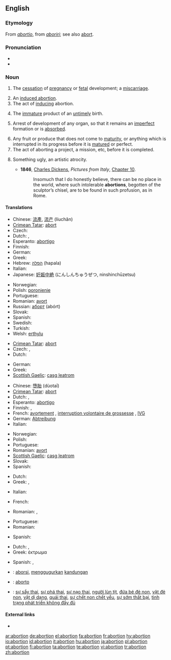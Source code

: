 ==English==

===Etymology===
From {{L.}} ''[[abortio]]'', from ''[[aboriri]]''; see also [[abort]].

===Pronunciation===
* {{audio|en-us-abortion.ogg|Audio (US)}}
* {{rhymes|ɔː(r)ʃən}}

===Noun===
{{en-noun}}

# {{medicine|or|dated}} The [[cessation]] of [[pregnancy]] or [[fetal]] development; a [[miscarriage]].
# An [[induced abortion]].
# The act of [[induce|inducing]] abortion.
# {{dated}} The [[immature]] product of an [[untimely]] birth.
# {{biology}} Arrest of development of any organ, so that it remains an [[imperfect]] formation or is [[absorbed]].
# Any fruit or produce that does not come to [[maturity]], or anything which is interrupted in its progress before it is [[matured]] or perfect.
# The act of aborting a project, a mission, etc, before it is completed.
# {{art}} Something ugly, an artistic atrocity.
#* '''1846''', [[w:Charles Dickens|Charles Dickens]], ''Pictures from Italy'', [http://etext.virginia.edu/etcbin/ot2www-pubeng?specfile=/texts/english/modeng/publicsearch/modengpub.o2w&act=text&offset=269656481&textreg=2&query=abortion&id=DicPict Chapter 10].
#*: Insomuch that I do honestly believe, there can be no place in the world, where such intolerable '''abortions''', begotten of the sculptor’s chisel, are to be found in such profusion, as in Rome.

====Translations====
{{trans-top|miscarriage}}
* Chinese: [[流產]], [[流产]] (líuchăn)
* [[Crimean Tatar]]: [[abort#Crimean Tatar|abort]]
* Czech: {{t-|cs|potrat|m}}
* Dutch: {{t|nl|miskraam|n}}, {{t+|nl|abortus|m}}
* Esperanto: [[abortigo]]
* Finnish: {{t-|fi|keskenmeno}}
* German: {{t+|de|Fehlgeburt|f}}
* Greek: {{t+|el|αποβολή|f|sc=Grek}}
* Hebrew: [[הפלה]] (hapala) {{f}}
* Italian: {{t+|it|aborto|m}}
* Japanese: [[妊娠中絶]] (にんしんちゅうぜつ, ninshinchūzetsu)
{{trans-mid}}
* Norwegian: {{t+|no|abort|m}}
* Polish: [[poronienie]] {{n}}
* Portuguese: {{t+|pt|aborto|m}}
* Romanian: [[avort]] {{n}}
* Russian: [[аборт]] {{m}} (abórt)
* Slovak: {{t-|sk|potrat|m}}
* Spanish: {{t+|es|aborto|m}}
* Swedish: {{t+|sv|abort|c}}
* Turkish: {{t-|tr|kürtaj}}
* Welsh: [[erthylu]] {{c}}
{{trans-bottom}}

{{trans-top|induced abortion}}
* [[Crimean Tatar]]: [[abort#Crimean Tatar|abort]]
* Czech: {{t+|cs|interrupce|f}}, {{t-|cs|potrat|m}}
* Dutch: {{t+|nl|abortus|m}}
{{trans-mid}}
* German: {{t+|de|Abtreibung|f}}
* Greek: {{t+|el|έκτρωση|f|sc=Grek}}
* [[Scottish Gaelic]]: [[casg leatrom]] {{m}}
{{trans-bottom}}

{{trans-top|act of inducing abortion}}
* Chinese: [[墮胎]] (dùotaī)
* [[Crimean Tatar]]: [[abort#Crimean Tatar|abort]]
* Dutch: {{t|nl|abortie|m}}, {{t+|nl|abortus|m}}
* Esperanto: [[abortigo]]
* Finnish: {{t+|fi|abortti}}, {{t+|fi|raskaudenkeskeytys}}
* French: [[avortement]] {{m}}, [[interruption volontaire de grossesse]] {{f}}, [[IVG]] {{f}}
* German: [[Abtreibung]] {{f}}
* Italian: {{t+|it|aborto|m}}
{{trans-mid}}
* Norwegian: {{t+|no|abort}}
* Polish: {{t+|pl|aborcja|f}}
* Portuguese: {{t+|pt|aborto|m}}
* Romanian: [[avort]] {{n}}
* [[Scottish Gaelic]]: [[casg leatrom]] {{m}}
* Slovak: {{t-|sk|potrat|m}}
* Spanish: {{t+|es|aborto|m}}
{{trans-bottom}}

{{trans-top|immature product of an untimely birth}}
* Dutch: {{t|nl|miskraam|n}}
* Greek: {{t+|el|εξάμβλωμα|n|sc=Grek}}, {{t+|el|έκτρωμα|n|sc=Grek}}
{{trans-mid}}
* Italian: {{t-|it|abortivo|m}}
{{trans-bottom}}

{{trans-top|biology: arrest of development of an organ}}
{{trans-mid}}
{{trans-bottom}}

{{trans-top|fruit/produce that doesn’t come to maturity}}
* French: {{t+|fr|avorton|m}}
{{trans-mid}}
* Romanian: {{t-|ro|embrion|m}}, {{t-|ro|germen|m}}
{{trans-bottom}}

{{trans-top|the act of aborting a project, etc}}
* Portuguese: {{t+|pt|aborto|m}}
* Romanian: {{t+|ro|abandon|n}}
{{trans-mid}}
* Spanish: {{t+|es|aborto|m}}
{{trans-bottom}}

{{trans-top|something ugly}}
* Dutch: {{t|nl|misbaksel|n}}, {{t|nl|miskraam|n}}
* Greek: έκτρωμα {{n}}
{{trans-mid}}
* Spanish: {{t+|es|aborto|m}}, {{t-|es|engendro|m}}
{{trans-bottom}}

{{checktrans-top}}
* {{ttbc|Indonesian}}: [[aborsi]], [[gugur|menggugurkan]] [[kandung|kandungan]]
* {{ttbc|Interlingua}}: [[aborto#Interlingua|aborto]]
* {{ttbc|Vietnamese}}: [[sự sẩy thai]], [[sự phá thai]], [[sự nạo thai]], [[người lùn tịt]], [[đứa bé đẻ non]], [[vật đẻ non]], [[vật dị dạng]], [[quái thai]], [[sự chết non chết yểu]], [[sự sớm thất bại]], [[tình trạng phát triển không đầy đủ]]
{{trans-bottom}}

====External links====
* {{pedialite}}

[[ar:abortion]]
[[de:abortion]]
[[el:abortion]]
[[fa:abortion]]
[[fr:abortion]]
[[hy:abortion]]
[[io:abortion]]
[[id:abortion]]
[[it:abortion]]
[[hu:abortion]]
[[ja:abortion]]
[[pl:abortion]]
[[pt:abortion]]
[[fi:abortion]]
[[ta:abortion]]
[[te:abortion]]
[[vi:abortion]]
[[tr:abortion]]
[[zh:abortion]]